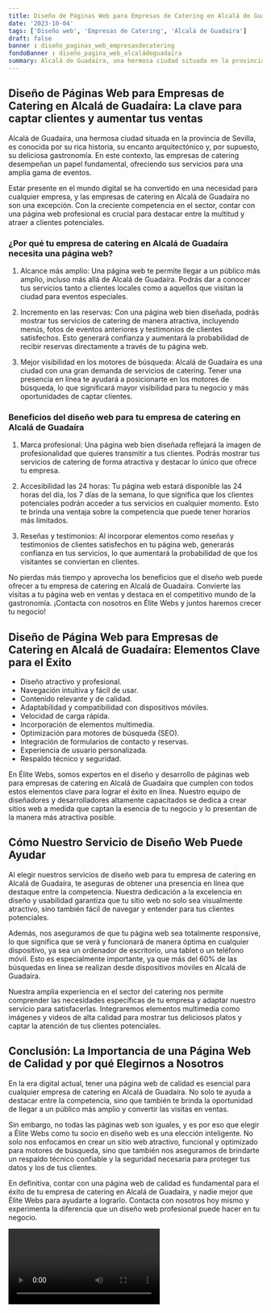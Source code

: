 ```yaml
---
title: Diseño de Páginas Web para Empresas de Catering en Alcalá de Guadaíra
date: '2023-10-04'
tags: ['Diseño web', 'Empresas de Catering', 'Alcalá de Guadaíra']
draft: false
banner : diseño_paginas_web_empresasdecatering
fondoBanner : diseño_pagina_web_alcaládeguadaíra
summary: Alcalá de Guadaíra, una hermosa ciudad situada en la provincia de Sevilla, es conocida por su rica historia, su encanto arquitectónico y, por supuesto, su deliciosa gastronomía. En este contexto, las empresas de catering desempeñan un papel fundamental, ofreciendo sus servicios para una amplia gama de eventos.
---
```


## Diseño de Páginas Web para Empresas de Catering en Alcalá de Guadaíra: La clave para captar clientes y aumentar tus ventas

Alcalá de Guadaíra, una hermosa ciudad situada en la provincia de Sevilla, es conocida por su rica historia, su encanto arquitectónico y, por supuesto, su deliciosa gastronomía. En este contexto, las empresas de catering desempeñan un papel fundamental, ofreciendo sus servicios para una amplia gama de eventos.

Estar presente en el mundo digital se ha convertido en una necesidad para cualquier empresa, y las empresas de catering en Alcalá de Guadaíra no son una excepción. Con la creciente competencia en el sector, contar con una página web profesional es crucial para destacar entre la multitud y atraer a clientes potenciales.

### ¿Por qué tu empresa de catering en Alcalá de Guadaíra necesita una página web?

1. Alcance más amplio: Una página web te permite llegar a un público más amplio, incluso más allá de Alcalá de Guadaíra. Podrás dar a conocer tus servicios tanto a clientes locales como a aquellos que visitan la ciudad para eventos especiales.

2. Incremento en las reservas: Con una página web bien diseñada, podrás mostrar tus servicios de catering de manera atractiva, incluyendo menús, fotos de eventos anteriores y testimonios de clientes satisfechos. Esto generará confianza y aumentará la probabilidad de recibir reservas directamente a través de tu página web.

3. Mejor visibilidad en los motores de búsqueda: Alcalá de Guadaíra es una ciudad con una gran demanda de servicios de catering. Tener una presencia en línea te ayudará a posicionarte en los motores de búsqueda, lo que significará mayor visibilidad para tu negocio y más oportunidades de captar clientes.

### Beneficios del diseño web para tu empresa de catering en Alcalá de Guadaíra

1. Marca profesional: Una página web bien diseñada reflejará la imagen de profesionalidad que quieres transmitir a tus clientes. Podrás mostrar tus servicios de catering de forma atractiva y destacar lo único que ofrece tu empresa.

2. Accesibilidad las 24 horas: Tu página web estará disponible las 24 horas del día, los 7 días de la semana, lo que significa que los clientes potenciales podrán acceder a tus servicios en cualquier momento. Esto te brinda una ventaja sobre la competencia que puede tener horarios más limitados.

3. Reseñas y testimonios: Al incorporar elementos como reseñas y testimonios de clientes satisfechos en tu página web, generarás confianza en tus servicios, lo que aumentará la probabilidad de que los visitantes se conviertan en clientes.

No pierdas más tiempo y aprovecha los beneficios que el diseño web puede ofrecer a tu empresa de catering en Alcalá de Guadaíra. Convierte las visitas a tu página web en ventas y destaca en el competitivo mundo de la gastronomía. ¡Contacta con nosotros en Élite Webs y juntos haremos crecer tu negocio!

<GifSeo />

<Cta />

## Diseño de Página Web para Empresas de Catering en Alcalá de Guadaíra: Elementos Clave para el Éxito

- Diseño atractivo y profesional.
- Navegación intuitiva y fácil de usar.
- Contenido relevante y de calidad.
- Adaptabilidad y compatibilidad con dispositivos móviles.
- Velocidad de carga rápida.
- Incorporación de elementos multimedia.
- Optimización para motores de búsqueda (SEO).
- Integración de formularios de contacto y reservas.
- Experiencia de usuario personalizada.
- Respaldo técnico y seguridad.

En Élite Webs, somos expertos en el diseño y desarrollo de páginas web para empresas de catering en Alcalá de Guadaíra que cumplen con todos estos elementos clave para lograr el éxito en línea. Nuestro equipo de diseñadores y desarrolladores altamente capacitados se dedica a crear sitios web a medida que captan la esencia de tu negocio y lo presentan de la manera más atractiva posible.

## Cómo Nuestro Servicio de Diseño Web Puede Ayudar

Al elegir nuestros servicios de diseño web para tu empresa de catering en Alcalá de Guadaíra, te aseguras de obtener una presencia en línea que destaque entre la competencia. Nuestra dedicación a la excelencia en diseño y usabilidad garantiza que tu sitio web no solo sea visualmente atractivo, sino también fácil de navegar y entender para tus clientes potenciales.

Además, nos aseguramos de que tu página web sea totalmente responsive, lo que significa que se verá y funcionará de manera óptima en cualquier dispositivo, ya sea un ordenador de escritorio, una tablet o un teléfono móvil. Esto es especialmente importante, ya que más del 60% de las búsquedas en línea se realizan desde dispositivos móviles en Alcalá de Guadaíra.

Nuestra amplia experiencia en el sector del catering nos permite comprender las necesidades específicas de tu empresa y adaptar nuestro servicio para satisfacerlas. Integraremos elementos multimedia como imágenes y videos de alta calidad para mostrar tus deliciosos platos y captar la atención de tus clientes potenciales.

## Conclusión: La Importancia de una Página Web de Calidad y por qué Elegirnos a Nosotros

En la era digital actual, tener una página web de calidad es esencial para cualquier empresa de catering en Alcalá de Guadaíra. No solo te ayuda a destacar entre la competencia, sino que también te brinda la oportunidad de llegar a un público más amplio y convertir las visitas en ventas.

Sin embargo, no todas las páginas web son iguales, y es por eso que elegir a Élite Webs como tu socio en diseño web es una elección inteligente. No solo nos enfocamos en crear un sitio web atractivo, funcional y optimizado para motores de búsqueda, sino que también nos aseguramos de brindarte un respaldo técnico confiable y la seguridad necesaria para proteger tus datos y los de tus clientes.

En definitiva, contar con una página web de calidad es fundamental para el éxito de tu empresa de catering en Alcalá de Guadaíra, y nadie mejor que Élite Webs para ayudarte a lograrlo. Contacta con nosotros hoy mismo y experimenta la diferencia que un diseño web profesional puede hacer en tu negocio.

<Video />

<CtaBot job='Empresas de Catering' city='Alcalá de Guadaíra'/>

<Gmaps query='Alcalá de Guadaíra+españa+maps' />